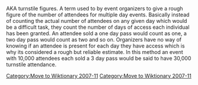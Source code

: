 [[Category:Move to Wiktionary 2007-11]]
{{Unreferenced|date=November 2007}}

AKA turnstile figures. A term used to by event organizers to give a rough figure of the number of attendees for multiple day events. Basically instead of counting the actual number of attendees on any given day which would be a difficult task, they count the number of days of access each individual has been granted. An attendee sold a one day pass would count as one, a two day pass would count as two and so on. Organizers have no way of knowing if an attendee is present for each day they have access which is why its considered a rough but reliable estimate. In this method an event with 10,000 attendees each sold a 3 day pass would be said to have 30,000 turnstile attendance.

{{stub}}
[[Category:Move to Wiktionary 2007-11]]